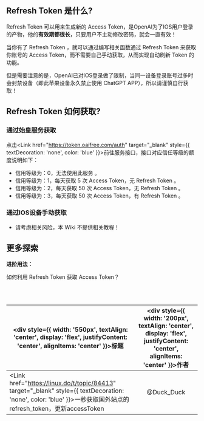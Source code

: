 
## Refresh Token 是什么?
Refresh Token 可以用来生成新的 Access Token，是OpenAI为了IOS用户登录的产物，他的**有效期都很长**，只要用户不主动修改密码，就会一直有效！

当你有了 Refresh Token ，就可以通过编写相关函数通过 Refresh Token 来获取你账号的 Access Token，而不需要自己手动获取，从而实现自动刷新 Token 的功能。

但是需要注意的是，OpenAI已对IOS登录做了限制，当同一设备登录账号过多时会封禁设备（即此苹果设备永久禁止使用 ChatGPT APP），所以请谨慎自行获取！

## Refresh Token 如何获取?

### 通过始皇服务获取

点击<Link href="https://token.oaifree.com/auth" target="_blank" style={{ textDecoration: 'none', color: 'blue' }}>前往服务接口</Link>，接口对应信任等级的额度说明如下：
- 信用等级为：0，无法使用此服务 。
- 信用等级为：1，每天获取 5 次 Access Token，无 Refresh Token 。
- 信用等级为：2，每天获取 50 次 Access Token，无 Refresh Token 。
- 信用等级为：3，每天获取 50 次 Access Token，有 Refresh Token 。

### 通过IOS设备手动获取
- 请考虑相关风险，本 Wiki 不提供相关教程！

## 更多探索

<Callout emoji="🔗" type="info">

  **进阶用法：**

  <Link href="accesstoken#2-通过-rf-token-获取-进阶" target="_blank" style={{ textDecoration: 'none'}}>如何利用 Refresh Token 获取 Access Token？</Link>

</Callout>


<br></br>

|<div style={{ width: '550px', textAlign: 'center', display: 'flex', justifyContent: 'center', alignItems: 'center' }}>标题</div>| <div style={{ width: '200px', textAlign: 'center', display: 'flex', justifyContent: 'center', alignItems: 'center' }}>作者</div> |
|------|:------:|
| <Link href="https://linux.do/t/topic/84413" target="_blank" style={{ textDecoration: 'none', color: 'blue' }}>一秒获取国外站点的refresh_token，更新accessToken </Link> | @Duck_Duck |